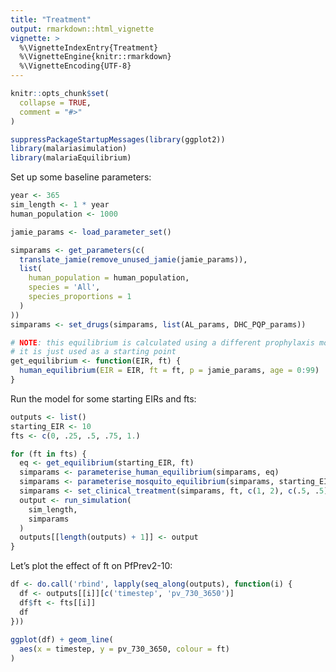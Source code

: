```yaml
---
title: "Treatment"
output: rmarkdown::html_vignette
vignette: >
  %\VignetteIndexEntry{Treatment}
  %\VignetteEngine{knitr::rmarkdown}
  %\VignetteEncoding{UTF-8}
---
```


```r
knitr::opts_chunk$set(
  collapse = TRUE,
  comment = "#>"
)
```

```r
suppressPackageStartupMessages(library(ggplot2))
library(malariasimulation)
library(malariaEquilibrium)
```

Set up some baseline parameters:

```r
year <- 365
sim_length <- 1 * year
human_population <- 1000

jamie_params <- load_parameter_set()

simparams <- get_parameters(c(
  translate_jamie(remove_unused_jamie(jamie_params)),
  list(
    human_population = human_population,
    species = 'All',
    species_proportions = 1
  )
))
simparams <- set_drugs(simparams, list(AL_params, DHC_PQP_params))

# NOTE: this equilibrium is calculated using a different prophylaxis model
# it is just used as a starting point
get_equilibrium <- function(EIR, ft) {
  human_equilibrium(EIR = EIR, ft = ft, p = jamie_params, age = 0:99)
}
```

Run the model for some starting EIRs and fts:

```r
outputs <- list()
starting_EIR <- 10
fts <- c(0, .25, .5, .75, 1.)

for (ft in fts) {
  eq <- get_equilibrium(starting_EIR, ft)
  simparams <- parameterise_human_equilibrium(simparams, eq)
  simparams <- parameterise_mosquito_equilibrium(simparams, starting_EIR)
  simparams <- set_clinical_treatment(simparams, ft, c(1, 2), c(.5, .5))
  output <- run_simulation(
    sim_length,
    simparams
  )
  outputs[[length(outputs) + 1]] <- output
}
```

Let's plot the effect of ft on PfPrev2-10:

```r
df <- do.call('rbind', lapply(seq_along(outputs), function(i) {
  df <- outputs[[i]][c('timestep', 'pv_730_3650')]
  df$ft <- fts[[i]]
  df
}))
    
ggplot(df) + geom_line(
  aes(x = timestep, y = pv_730_3650, colour = ft)
)
```
